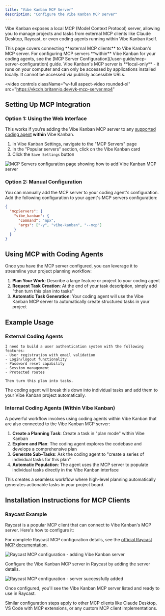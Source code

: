 ```yaml
---
title: "Vibe Kanban MCP Server"
description: "Configure the Vibe Kanban MCP server"
---
```


Vibe Kanban exposes a local MCP (Model Context Protocol) server, allowing you to manage projects and tasks from external MCP clients like Claude Desktop, Raycast, or even coding agents running within Vibe Kanban itself.

<Note>
This page covers connecting **external MCP clients** to Vibe Kanban's MCP server. For configuring MCP servers **within** Vibe Kanban for your coding agents, see the [MCP Server Configuration](/user-guide/mcp-server-configuration) guide.
</Note>

<Info>
Vibe Kanban's MCP server is **local-only** - it runs on your computer and can only be accessed by applications installed locally. It cannot be accessed via publicly accessible URLs.
</Info>

<video
  controls
  className="w-full aspect-video rounded-xl"
  src="https://vkcdn.britannio.dev/vk-mcp-server.mp4"
></video>

## Setting Up MCP Integration

### Option 1: Using the Web Interface

This works if you're adding the Vibe Kanban MCP server to any [supported coding agent](/supported-coding-agents) **within** Vibe Kanban.

1. In Vibe Kanban Settings, navigate to the "MCP Servers" page
2. In the "Popular servers" section, click on the Vibe Kanban card
3. Click the `Save Settings` button

<Frame>
<img src="/images/vk-mcp-server-config.jpeg" alt="MCP Servers configuration page showing how to add Vibe Kanban MCP server" />
</Frame>

### Option 2: Manual Configuration

You can manually add the MCP server to your coding agent's configuration. Add the following configuration to your agent's MCP servers configuration:

```json
{
  "mcpServers": {
    "vibe_kanban": {
      "command": "npx",
      "args": ["-y", "vibe-kanban", "--mcp"]
    }
  }
}
```

## Using MCP with Coding Agents

Once you have the MCP server configured, you can leverage it to streamline your project planning workflow:

1. **Plan Your Work**: Describe a large feature or project to your coding agent
2. **Request Task Creation**: At the end of your task description, simply add "then turn this plan into tasks"
3. **Automatic Task Generation**: Your coding agent will use the Vibe Kanban MCP server to automatically create structured tasks in your project

## Example Usage

### External Coding Agents

```
I need to build a user authentication system with the following features:
- User registration with email validation
- Login/logout functionality
- Password reset capability
- Session management
- Protected routes

Then turn this plan into tasks.
```

The coding agent will break this down into individual tasks and add them to your Vibe Kanban project automatically.

### Internal Coding Agents (Within Vibe Kanban)

A powerful workflow involves using coding agents within Vibe Kanban that are also connected to the Vibe Kanban MCP server:

1. **Create a Planning Task**: Create a task in "plan mode" within Vibe Kanban
2. **Explore and Plan**: The coding agent explores the codebase and develops a comprehensive plan
3. **Generate Sub-Tasks**: Ask the coding agent to "create a series of individual tasks for this plan"
4. **Automatic Population**: The agent uses the MCP server to populate individual tasks directly in the Vibe Kanban interface

This creates a seamless workflow where high-level planning automatically generates actionable tasks in your project board.

## Installation Instructions for MCP Clients

### Raycast Example

Raycast is a popular MCP client that can connect to Vibe Kanban's MCP server. Here's how to configure it:

For complete Raycast MCP configuration details, see the [official Raycast MCP documentation](https://manual.raycast.com/model-context-protocol).

<Tabs>
<Tab title="Step 1: Open MCP Server Installer">
<Frame>
<img src="/images/vk-raycast-mcp-part-1.png" alt="Raycast MCP configuration - adding Vibe Kanban server" />
</Frame>

Configure the Vibe Kanban MCP server in Raycast by adding the server details.
</Tab>

<Tab title="Step 2: Supply Command">
<Frame>
<img src="/images/vk-raycast-mcp-part-2.png" alt="Raycast MCP configuration - server successfully added" />
</Frame>

Once configured, you'll see the Vibe Kanban MCP server listed and ready to use in Raycast.
</Tab>
</Tabs>

<Note>
Similar configuration steps apply to other MCP clients like Claude Desktop, VS Code with MCP extensions, or any custom MCP client implementations.
</Note>
